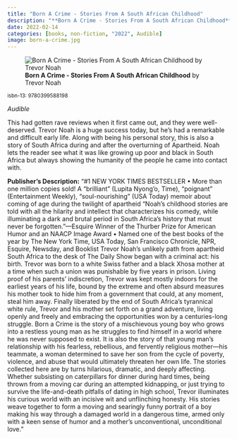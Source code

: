 ```yaml
---
title: "Born A Crime - Stories From A South African Childhood"
description: "**Born A Crime - Stories From A South African Childhood** by Trevor Noah"
date: 2022-02-14
categories: [books, non-fiction, "2022", Audible]
image: born-a-crime.jpg
---
```

![**Born A Crime - Stories From A South African Childhood** by Trevor Noah](born-a-crime.jpg){fig-align="left"}

<sup>isbn-13: 9780399588198</sup>

*Audible*

This had gotten rave reviews when it first came out, and they were well-deserved. Trevor Noah is a huge success today, but he’s had a remarkable and difficult early life. Along with being his personal story, this is also a story of South Africa during and after the overturning of Apartheid. Noah lets the reader see what it was like growing up poor and black in South Africa but always showing the humanity of the people he came into contact with.

**Publisher's Description:**
"#1 NEW YORK TIMES BESTSELLER • More than one million copies sold! A
“brilliant” (Lupita Nyong’o, Time), “poignant” (Entertainment Weekly),
“soul-nourishing” (USA Today) memoir about coming of age during the
twilight of apartheid “Noah’s childhood stories are told with all the
hilarity and intellect that characterizes his comedy, while illuminating a
dark and brutal period in South Africa’s history that must never be
forgotten.”—Esquire Winner of the Thurber Prize for American Humor and an
NAACP Image Award • Named one of the best books of the year by The New York
Time, USA Today, San Francisco Chronicle, NPR, Esquire, Newsday, and
Booklist Trevor Noah’s unlikely path from apartheid South Africa to the
desk of The Daily Show began with a criminal act: his birth. Trevor was
born to a white Swiss father and a black Xhosa mother at a time when such a
union was punishable by five years in prison. Living proof of his parents’
indiscretion, Trevor was kept mostly indoors for the earliest years of his
life, bound by the extreme and often absurd measures his mother took to
hide him from a government that could, at any moment, steal him away.
Finally liberated by the end of South Africa’s tyrannical white rule,
Trevor and his mother set forth on a grand adventure, living openly and
freely and embracing the opportunities won by a centuries-long struggle.
Born a Crime is the story of a mischievous young boy who grows into a
restless young man as he struggles to find himself in a world where he was
never supposed to exist. It is also the story of that young man’s
relationship with his fearless, rebellious, and fervently religious
mother—his teammate, a woman determined to save her son from the cycle of
poverty, violence, and abuse that would ultimately threaten her own life.
The stories collected here are by turns hilarious, dramatic, and deeply
affecting. Whether subsisting on caterpillars for dinner during hard times,
being thrown from a moving car during an attempted kidnapping, or just
trying to survive the life-and-death pitfalls of dating in high school,
Trevor illuminates his curious world with an incisive wit and unflinching
honesty. His stories weave together to form a moving and searingly funny
portrait of a boy making his way through a damaged world in a dangerous
time, armed only with a keen sense of humor and a mother’s unconventional,
unconditional love."